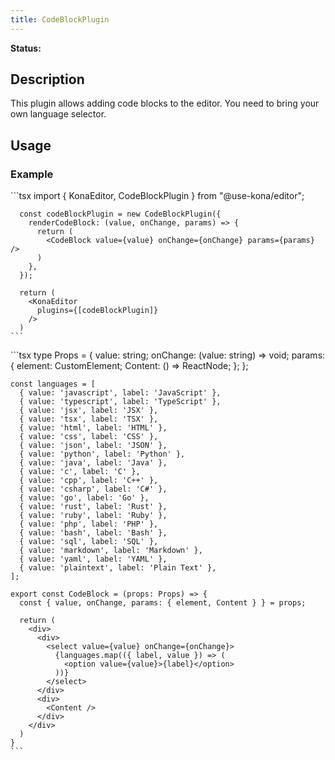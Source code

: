 ```yaml
---
title: CodeBlockPlugin
---
```


**Status:** <Badge text="wip" type="warning" />


## Description

This plugin allows adding code blocks to the editor. You need to bring your own language selector.

## Usage
### Example
<Tabs>
  <Tab label="Editor.tsx">
    ```tsx
      import { KonaEditor, CodeBlockPlugin } from "@use-kona/editor";

      const codeBlockPlugin = new CodeBlockPlugin({
        renderCodeBlock: (value, onChange, params) => {
          return (
            <CodeBlock value={value} onChange={onChange} params={params} />
          )
        },
      });

      return (
        <KonaEditor
          plugins={[codeBlockPlugin]}
        />
      )
    ```
  </Tab>
  <Tab label="CodeBlock.tsx">
    ```tsx
    type Props = {
      value: string;
      onChange: (value: string) => void;
      params: {
        element: CustomElement;
        Content: () => ReactNode;
      };
    };

    const languages = [
      { value: 'javascript', label: 'JavaScript' },
      { value: 'typescript', label: 'TypeScript' },
      { value: 'jsx', label: 'JSX' },
      { value: 'tsx', label: 'TSX' },
      { value: 'html', label: 'HTML' },
      { value: 'css', label: 'CSS' },
      { value: 'json', label: 'JSON' },
      { value: 'python', label: 'Python' },
      { value: 'java', label: 'Java' },
      { value: 'c', label: 'C' },
      { value: 'cpp', label: 'C++' },
      { value: 'csharp', label: 'C#' },
      { value: 'go', label: 'Go' },
      { value: 'rust', label: 'Rust' },
      { value: 'ruby', label: 'Ruby' },
      { value: 'php', label: 'PHP' },
      { value: 'bash', label: 'Bash' },
      { value: 'sql', label: 'SQL' },
      { value: 'markdown', label: 'Markdown' },
      { value: 'yaml', label: 'YAML' },
      { value: 'plaintext', label: 'Plain Text' },
    ];

    export const CodeBlock = (props: Props) => {
      const { value, onChange, params: { element, Content } } = props;

      return (
        <div>
          <div>
            <select value={value} onChange={onChange}>
              {languages.map(({ label, value }) => (
                <option value={value}>{label}</option>
              ))}
            </select>
          </div>
          <div>
            <Content />
          </div>
        </div>
      )
    }
    ```
  </Tab>
</Tabs>
